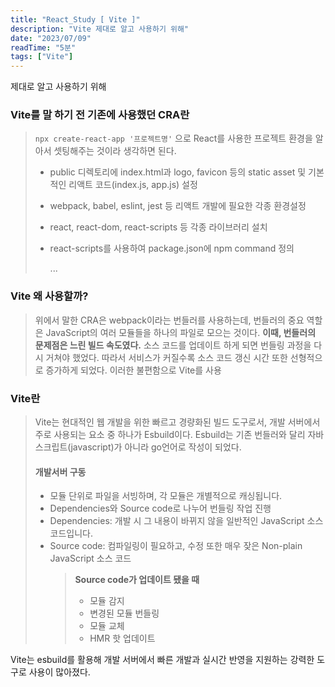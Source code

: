 ```yaml
---
title: "React_Study [ Vite ]"
description: "Vite 제대로 알고 사용하기 위해"
date: "2023/07/09"
readTime: "5분"
tags: ["Vite"]
---
```


제대로 알고 사용하기 위해

### Vite를 말 하기 전 기존에 사용했던 CRA란

> `npx create-react-app '프로젝트명'` 으로 React를 사용한 프로젝트 환경을 알아서 셋팅해주는 것이라 생각하면 된다.
>
> - public 디렉토리에 index.html과 logo, favicon 등의 static asset 및 기본적인 리액트 코드(index.js, app.js) 설정
> - webpack, babel, eslint, jest 등 리액트 개발에 필요한 각종 환경설정
> - react, react-dom, react-scripts 등 각종 라이브러리 설치
> - react-scripts를 사용하여 package.json에 npm command 정의
>
>   ...

### Vite 왜 사용할까?

> 위에서 말한 CRA은 webpack이라는 번들러를 사용하는데,
> 번들러의 중요 역할은 JavaScript의 여러 모듈들을 하나의 파일로 모으는 것이다.
> **이때, 번들러의 문제점은 느린 빌드 속도였다.**
> 소스 코드를 업데이트 하게 되면 번들링 과정을 다시 거쳐야 했었다. 따라서 서비스가 커질수록 소스 코드 갱신 시간 또한 선형적으로 증가하게 되었다.
> 이러한 불편함으로 Vite를 사용

### Vite란

> Vite는 현대적인 웹 개발을 위한 빠르고 경량화된 빌드 도구로서, 개발 서버에서 주로 사용되는 요소 중 하나가 Esbuild이다.
> Esbuild는 기존 번들러와 달리 자바스크립트(javascript)가 아니라 go언어로 작성이 되었다.
>
> #### 개발서버 구동
>
> - 모듈 단위로 파일을 서빙하며, 각 모듈은 개별적으로 캐싱됩니다.
> - Dependencies와 Source code로 나누어 번들링 작업 진행
> - Dependencies: 개발 시 그 내용이 바뀌지 않을 일반적인 JavaScript 소스 코드입니다.
> - Source code: 컴파일링이 필요하고, 수정 또한 매우 잦은 Non-plain JavaScript 소스 코드
>   > **Source code가 업데이트 됐을 때**
>   >
>   > - 모듈 감지
>   > - 변경된 모듈 번들링
>   > - 모듈 교체
>   > - HMR 핫 업데이트

Vite는 esbuild를 활용해 개발 서버에서 빠른 개발과 실시간 반영을 지원하는 강력한 도구로 사용이 많아졌다.
